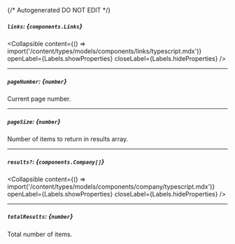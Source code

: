{/* Autogenerated DO NOT EDIT  */}

##### `links`: *{`components.Links`}*

<Collapsible content={() => import('/content/types/models/components/links/typescript.mdx')} openLabel={Labels.showProperties} closeLabel={Labels.hideProperties} />


---
##### `pageNumber`: *{`number`}*
Current page number.

---
##### `pageSize`: *{`number`}*
Number of items to return in results array.

---
##### `results?`: *{`components.Company[]`}*

<Collapsible content={() => import('/content/types/models/components/company/typescript.mdx')} openLabel={Labels.showProperties} closeLabel={Labels.hideProperties} />


---
##### `totalResults`: *{`number`}*
Total number of items.


